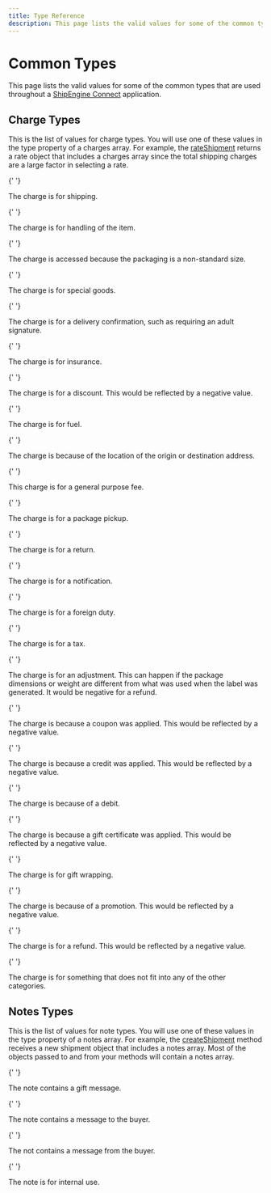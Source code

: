 ```yaml
---
title: Type Reference
description: This page lists the valid values for some of the common types.
---
```


# Common Types

This page lists the valid values for some of the common types that are used throughout a [ShipEngine Connect](../index.mdx) application.

## Charge Types

This is the list of values for charge types. You will use one of these values in the type property of a charges array. For example, the [rateShipment](./methods/rate-shipment.mdx) returns a rate object that includes
a charges array since the total shipping charges are a large factor in selecting a rate.

<Reference>

{' '}

<Field name="shipping">
  <Description>The charge is for shipping.</Description>
</Field>

{' '}

<Field name="handling">
  <Description>The charge is for handling of the item.</Description>
</Field>

{' '}

<Field name="oversize">
  <Description>The charge is accessed because the packaging is a non-standard size.</Description>
</Field>

{' '}

<Field name="special_goods">
  <Description>The charge is for special goods.</Description>
</Field>

{' '}

<Field name="delivery_confirmation">
  <Description>The charge is for a delivery confirmation, such as requiring an adult signature.</Description>
</Field>

{' '}

<Field name="insurance">
  <Description>The charge is for insurance.</Description>
</Field>

{' '}

<Field name="discount">
  <Description>The charge is for a discount. This would be reflected by a negative value.</Description>
</Field>

{' '}

<Field name="fuel">
  <Description>The charge is for fuel.</Description>
</Field>

{' '}

<Field name="location_fee">
  <Description>The charge is because of the location of the origin or destination address.</Description>
</Field>

{' '}

<Field name="fee">
  <Description>This charge is for a general purpose fee.</Description>
</Field>

{' '}

<Field name="pickup">
  <Description>The charge is for a package pickup.</Description>
</Field>

{' '}

<Field name="return">
  <Description>The charge is for a return.</Description>
</Field>

{' '}

<Field name="notification">
  <Description>The charge is for a notification.</Description>
</Field>

{' '}

<Field name="duty">
  <Description>The charge is for a foreign duty.</Description>
</Field>

{' '}

<Field name="tax">
  <Description>The charge is for a tax.</Description>
</Field>

{' '}

<Field name="adjustment">
  <Description>
    The charge is for an adjustment. This can happen if the package dimensions or weight are different from what was
    used when the label was generated. It would be negative for a refund.
  </Description>
</Field>

{' '}

<Field name="coupon">
  <Description>The charge is because a coupon was applied. This would be reflected by a negative value.</Description>
</Field>

{' '}

<Field name="credit">
  <Description>The charge is because a credit was applied. This would be reflected by a negative value.</Description>
</Field>

{' '}

<Field name="debit">
  <Description>The charge is because of a debit.</Description>
</Field>

{' '}

<Field name="gift_certificate">
  <Description>
    The charge is because a gift certificate was applied. This would be reflected by a negative value.
  </Description>
</Field>

{' '}

<Field name="gift_wrapping">
  <Description>The charge is for gift wrapping.</Description>
</Field>

{' '}

<Field name="promotion">
  <Description>The charge is because of a promotion. This would be reflected by a negative value.</Description>
</Field>

{' '}

<Field name="refund">
  <Description>The charge is for a refund. This would be reflected by a negative value.</Description>
</Field>

{' '}

<Field name="uncategorized">
  <Description>The charge is for something that does not fit into any of the other categories.</Description>
</Field>

</Reference>

## Notes Types

This is the list of values for note types. You will use one of these values in the type property of a notes array. For example, the [createShipment](./methods/create-shipment.mdx) method receives a new shipment object that includes
a notes array. Most of the objects passed to and from your methods will contain a notes array.

<Reference>

{' '}

<Field name="gift_message">
  <Description>The note contains a gift message.</Description>
</Field>

{' '}

<Field name="message_to_buyer">
  <Description>The note contains a message to the buyer.</Description>
</Field>

{' '}

<Field name="message_from_buyer">
  <Description>The not contains a message from the buyer.</Description>
</Field>

{' '}

<Field name="internal">
  <Description>The note is for internal use.</Description>
</Field>

</Reference>
